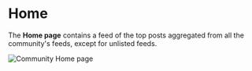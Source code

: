 # Home

The **Home page** contains a feed of the top posts aggregated from all the community's feeds,
except for unlisted feeds.

![Community Home page](/tightknit-site/home.png)

